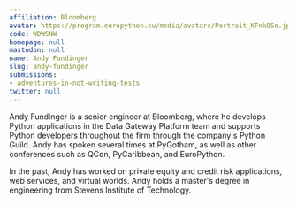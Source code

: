 ```yaml
---
affiliation: Bloomberg
avatar: https://program.europython.eu/media/avatars/Portrait_KFnkOSo.jpg
code: WDWSNW
homepage: null
mastodon: null
name: Andy Fundinger
slug: andy-fundinger
submissions:
- adventures-in-not-writing-tests
twitter: null
---
```


Andy Fundinger is a senior engineer at Bloomberg, where he develops Python applications in the Data Gateway Platform team and supports Python developers throughout the firm through the company's Python Guild. Andy has spoken several times at PyGotham, as well as other conferences such as QCon, PyCaribbean, and EuroPython.

In the past, Andy has worked on private equity and credit risk applications, web services, and virtual worlds.  Andy holds a master's degree in engineering from Stevens Institute of Technology.
